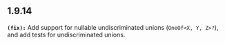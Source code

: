 ## 1.9.14
**`(fix):`** Add support for nullable undiscriminated unions (`OneOf<X, Y, Z>?`), and add tests for undiscriminated unions.



